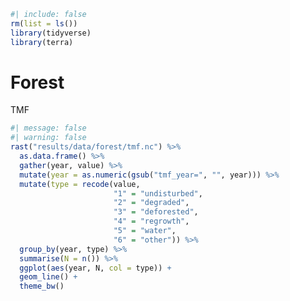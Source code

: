 ```r
#| include: false 
rm(list = ls())
library(tidyverse) 
library(terra)
```

# Forest {.unnumbered}

TMF

```r
#| message: false
#| warning: false
rast("results/data/forest/tmf.nc") %>% 
  as.data.frame() %>% 
  gather(year, value) %>% 
  mutate(year = as.numeric(gsub("tmf_year=", "", year))) %>% 
  mutate(type = recode(value, 
                       "1" = "undisturbed",
                       "2" = "degraded",
                       "3" = "deforested",
                       "4" = "regrowth",
                       "5" = "water",
                       "6" = "other")) %>% 
  group_by(year, type) %>% 
  summarise(N = n()) %>% 
  ggplot(aes(year, N, col = type)) +
  geom_line() +
  theme_bw()
```
